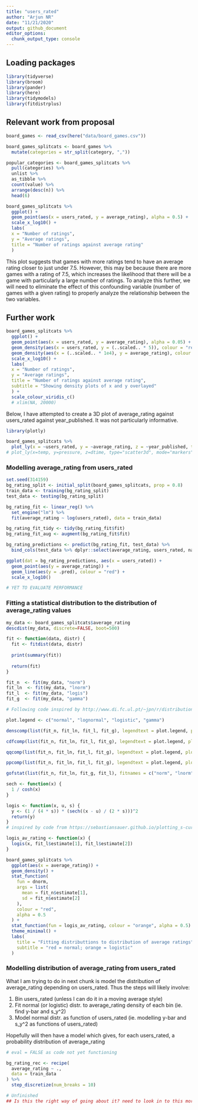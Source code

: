 ```yaml
---
title: "users_rated"
author: "Arjun NR"
date: "11/21/2020"
output: github_document
editor_options: 
  chunk_output_type: console
---
```


## Loading packages
```r
library(tidyverse)
library(broom)
library(pander)
library(here)
library(tidymodels)
library(fitdistrplus)
```

## Relevant work from proposal
```r
board_games <- read_csv(here("data/board_games.csv"))
```

```r
board_games_splitcats <- board_games %>% 
  mutate(categories = str_split(category, ","))

popular_categories <- board_games_splitcats %>%
  pull(categories) %>%
  unlist %>%
  as_tibble %>%
  count(value) %>%
  arrange(desc(n)) %>%
  head(6)
```

```r
board_games_splitcats %>%
  ggplot() +
  geom_point(aes(x = users_rated, y = average_rating), alpha = 0.5) +
  scale_x_log10() +
  labs(
  x = "Number of ratings",
  y = "Average ratings",
  title = "Number of ratings against average rating"
  )
```

This plot suggests that games with more ratings tend to have an average rating closer to just under 7.5. However, this may be because there are more games with a rating of 7.5, which increases the likelihood that there will be a game with particularly a large number of ratings. To analyze this further, we will need to eliminate the effect of this confounding variable (number of games with a given rating) to properly analyze the relationship between the two variables. 

## Further work

```r
board_games_splitcats %>%
  ggplot() +
  geom_point(aes(x = users_rated, y = average_rating), alpha = 0.05) +
  geom_density(aes(x = users_rated, y = (..scaled.. * 5)), colour = "red") +
  geom_density(aes(x = (..scaled.. * 1e4), y = average_rating), colour = "orange") +
  scale_x_log10() +
  labs(
  x = "Number of ratings",
  y = "Average ratings",
  title = "Number of ratings against average rating", 
  subtitle = "Showing density plots of x and y overlayed"
  ) + 
  scale_colour_viridis_c()
  # xlim(NA, 20000)
```

Below, I have attempted to create a 3D plot of average_rating against users_rated against year_published. It was not particularly informative. 

```r
library(plotly)

board_games_splitcats %>% 
  plot_ly(x = ~users_rated, y = ~average_rating, z = ~year_published, type = "scatter3d", mode = "markers", marker = list(color = ~year_published, colorscale = c('#FFE1A1', '#683531'), showscale = TRUE), size = 1, opacity = 0.1)
# plot_ly(x=temp, y=pressure, z=dtime, type="scatter3d", mode="markers", color=temp)
```

### Modelling average_rating from users_rated

```r
set.seed(314159)
bg_rating_split <- initial_split(board_games_splitcats, prop = 0.8)
train_data <- training(bg_rating_split)
test_data <- testing(bg_rating_split)

bg_rating_fit <- linear_reg() %>% 
  set_engine("lm") %>% 
  fit(average_rating ~ log(users_rated), data = train_data)

bg_rating_fit_tidy <- tidy(bg_rating_fit$fit)
bg_rating_fit_aug <- augment(bg_rating_fit$fit)

bg_rating_predictions <- predict(bg_rating_fit, test_data) %>% 
  bind_cols(test_data %>% dplyr::select(average_rating, users_rated, name))

ggplot(dat = bg_rating_predictions, aes(x = users_rated)) + 
  geom_point(aes(y = average_rating)) + 
  geom_line(aes(y = .pred), colour = "red") + 
  scale_x_log10()

# YET TO EVALUATE PERFORMANCE
```

### Fitting a statistical distribution to the distribution of average_rating values

```r
my_data <- board_games_splitcats$average_rating
descdist(my_data, discrete=FALSE, boot=500)

fit <- function(data, distr) {
  fit <- fitdist(data, distr)
  
  print(summary(fit))
  
  return(fit)
}

fit_n  <- fit(my_data, "norm")
fit_ln  <- fit(my_data, "lnorm")
fit_l  <- fit(my_data, "logis")
fit_g  <- fit(my_data, "gamma")

# Following code inspired by http://www.di.fc.ul.pt/~jpn/r/distributions/fitting.html

plot.legend <- c("normal", "lognormal", "logistic", "gamma")

denscomp(list(fit_n, fit_ln, fit_l, fit_g), legendtext = plot.legend, plotstyle = "ggplot") + theme_minimal()

cdfcomp(list(fit_n, fit_ln, fit_l, fit_g), legendtext = plot.legend, plotstyle = "ggplot") + theme_minimal()

qqcomp(list(fit_n, fit_ln, fit_l, fit_g), legendtext = plot.legend, plotstyle = "ggplot") + theme_minimal()

ppcomp(list(fit_n, fit_ln, fit_l, fit_g), legendtext = plot.legend, plotstyle = "ggplot") + theme_minimal()

gofstat(list(fit_n, fit_ln, fit_g, fit_l), fitnames = c("norm", "lnorm", "gamma", "logis"))
```

```r
sech <- function(x) {
  1 / cosh(x)
}

logis <- function(x, u, s) {
  y <- (1 / (4 * s)) * (sech((x - u) / (2 * s)))^2
  return(y)
}
# inspired by code from https://sebastiansauer.github.io/plotting_s-curve/

logis_av_rating <- function(x) {
  logis(x, fit_l$estimate[1], fit_l$estimate[2])
}

board_games_splitcats %>% 
  ggplot(aes(x = average_rating)) + 
  geom_density() + 
  stat_function(
    fun = dnorm, 
    args = list(
      mean = fit_n$estimate[1], 
      sd = fit_n$estimate[2]
    ), 
    colour = "red", 
    alpha = 0.5
  ) + 
  stat_function(fun = logis_av_rating, colour = "orange", alpha = 0.5) + 
  theme_minimal() + 
  labs(
    title = "Fitting distributtions to distribution of average ratings", 
    subtitle = "red = normal; orange = logistic"
  )
```

### Modelling distribution of average_rating from users_rated

What I am trying to do in next chunk is model the distribution of average_rating depending on users_rated. Thus the steps will likely involve: 

1. Bin users_rated (unless I can do it in a moving average style)
2. Fit normal (or logistic) distr. to average_rating density of each bin (ie. find y-bar and s_y^2)
3. Model normal distr. as function of users_rated (ie. modelling y-bar and s_y^2 as functions of users_rated)

Hopefully will then have a model which gives, for each users_rated, a probability distribution of average_rating

```r
# eval = FALSE as code not yet functioning

bg_rating_rec <- recipe(
  average_rating ~ ., 
  data = train_data
) %>% 
  step_discretize(num_breaks = 10)

# Unfinished
## Is this the right way of going about it? need to look in to this more
```